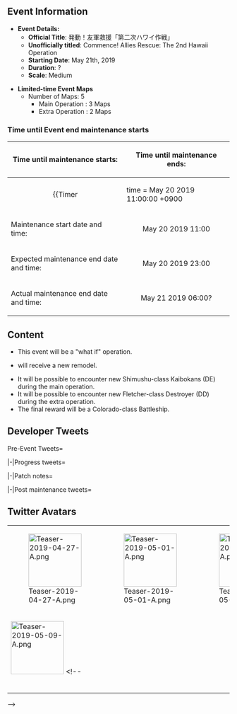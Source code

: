 <!--
<div style="font-size:20px; color:red; text-align:center; font-weight:bold; margin:25px 0px 10px 0px;">Time remaining until the Spring 2019 Event starts{{Timer
|time = May 01 2019 22:00:00 +0900
|style = font-weight:bold; color:#f00; font-size:25px;
|data-options="no-leading-zeros"
|endClass = falleventEnd
|endText = Spring 2019 Event has now started. Good Luck Admirals!
}}</div>
-->
==Event Information==
{{Section|no_clear=true}}
*'''Event Details:'''
**'''Official Title''': 発動！友軍救援「第二次ハワイ作戦」
**'''Unofficially titled''': Commence! Allies Rescue: The 2nd Hawaii Operation
** '''Starting Date''': May 21th, 2019
** '''Duration''': ?
** '''Scale''': Medium

*'''Limited-time Event Maps'''
** Number of Maps: 5
*** Main Operation : 3 Maps
*** Extra Operation : 2 Maps
===Time until Event end maintenance starts===
{| class="wikitable"
!Time until maintenance starts:
!Time until maintenance ends:
|-
| align="center" |
{{Timer
|time = May 20 2019 11:00:00 +0900
|style = font-weight:bold;
|endClass = Maintstarts
|endText = '''Event Maintenance has begun.'''}}
| align="center" |
{{Timer
|time = May 21 2019 06:00 +0900
|style = font-weight:bold;
|endClass = Maintends
|endText = '''Maintenance has ended.<br> The [[Spring 2019 Event]] has begun!'''}}
|-
! scope="row" | Maintenance start date and time:
| align="center" | May 20 2019 11:00
|-
! scope="row" | Expected maintenance end date and time:
| align="center" | May 20 2019 23:00
|-
! scope="row" | Actual maintenance end date and time:
| align="center" | May 21 2019 06:00?
|}
{{SectionEnd}}

==Content==
*This event will be a "what if" operation.
*{{ShipLink|Akagi}} will receive a new remodel.
*It will be possible to encounter new Shimushu-class Kaibokans (DE) during the main operation.
*It will be possible to encounter new Fletcher-class Destroyer (DD) during the extra operation.
*The final reward will be a Colorado-class Battleship.

==Developer Tweets==
<tabber>Pre-Event Tweets=
{{MultiTweet
|MultiTweetID = preEvent1
|color = #ace
|title = Pre-Event

|link01 = https://twitter.com/KanColle_STAFF/status/1115423962467430400
|JP01 = 「艦これ」次回期間限定作戦海域【春イベント2019】は、来月五月に作戦開始予定です。作戦海域規模は、「中規模」を予定しています。同作戦成功には、艦隊進出の前路哨戒となる対潜、艦隊を援護する航空兵力、そして決戦兵力となる艦隊戦力の充実が重要です。同作戦準備も…お願い致します！
|EN01 = The upcoming Spring 2019 Event is going to start next month in May. It's planned to be a medium-scale event. In order to successfully complete it you're going to need ASW ships that act as patrols and vanguard for your fleet, an air force that covers your fleet as well as a fleet power that's sufficient for inevitable decisive battle. With that said... time to get prepared!
|TL01 = {{User|Admiral Mikado}}

|link02 = https://twitter.com/KanColle_STAFF/status/1121221456212287488
|JP02 = 「艦これ」期間限定海域：春イベ2019は、五月中旬予定の次回メンテナンス＆アップデート完了を以て、作戦開始予定です！我が航空偵察によると、【前段作戦】三作戦海域、【後段作戦】二作戦海域の作戦規模が予想されます。同作戦開始を以て、現在展開中の【GW限定任務】は作戦終了となります。
|EN02 = 
|TL02 = 

|link03 = https://twitter.com/KanColle_STAFF/status/1122318257019445249
|JP03 = 令和初の次期期間限定海域：春イベント2019は、来月中旬以降作戦開始予定です！同作戦は「if作戦」。前段作戦では、機動部隊遠征の出発起点となる北方の泊地周辺の警備からスタート予定、「占守型」の新艦娘との邂逅も可能となります。同参加予定の皆さん、戦備の充実をよろしくお願いします！
|EN03 = 
|TL03 = 

|link04 =https://twitter.com/KanColle_STAFF/status/1123764431568154627
|JP04 = 今月作戦開始の「令和」初となる期間限定海域、その【前段作戦】は、北方の機動部隊出撃泊地周辺の哨戒/警備よりスタート、【占守型】海防艦全艦との邂逅が可能です！同【後段作戦】では、我が機動部隊精鋭を長躯遠征、敵根拠地付近での作戦を展開予定です。戦備拡充と準備をお願い致します！
|EN04 = 
|TL04 = 

|link05 = https://twitter.com/KanColle_STAFF/status/1127448587342831616
|JP05 = 本日「艦これ」運営鎮守府では、レッパラ！特設駐機場に【烈風改(A7M3J)】を配備すると共に、次期期間限定作戦：発動！友軍救援「第二次ハワイ作戦」、その「前段作戦」作戦発動日【令和元年5月20日】を発表しました！同作戦参加予定の提督の皆さん、艦隊の作戦準備をよろしくお願い致します！
|EN05 = 
|TL05 = 

|link06 =  https://twitter.com/KanColle_STAFF/status/1122681807386714112
|JP06 = 現在「艦これ」運営鎮守府では、五月中旬以降に作戦開始予定「艦これ」時期期間限定海域：春イベ2019の作戦準備を進めています。同【前段作戦】及び【後段作戦】を見事全て攻略突破した提督の艦隊には、あのビッグセブンの一隻、主力戦艦【新艦娘】が合流する予定です！少しだけ…お楽しみに！
|EN06 = 
|TL06 = 

|link07 = https://twitter.com/KanColle_STAFF/status/1124497697669386240
|JP07 = 現在「艦これ」運営鎮守府コアチーム「C2機関」では、次期期間限定海域において実装予定の複数の【新艦娘】の準備を進めています。占守型海防艦三番艦、四番艦は、同ボイス収録も完了。ビッグセブンの新戦艦娘は、素敵な実装用ビジュアルが仕上りつつあります。別艦種の新艦娘もスタンバイ中！
|EN07 = 
|TL07 = 

|link08 = https://twitter.com/KanColle_STAFF/status/1124499935737434112
|JP08 = さらに令和元年最初の月となる今月は、精鋭「第一航空戦隊」の旗艦を務めた、ある航空母艦の【改二改装】を実装予定です。同時に重武装局戦「烈風改」、さらに同機から斜め銃を下し、艦載装備を付加した再改修機、艦戦型「烈風改」もif実装予定。「一航戦」旗艦1946、少しだけ…お楽しみに！
|EN08 = 
|TL08 = 

|link09 = https://twitter.com/KanColle_STAFF/status/1129190880848404480
|JP09 = 「艦これ」次回の稼働全サーバ群メンテナンス＆アップデートを、明々後日【5/20(月) 11:00】より実施予定です。同完了は【23:00】を予定しています。
同アップデート完了を以て、期間限定海域【発動！友軍救援「第二次ハワイ作戦」】、その「前段作戦」作戦発動と共に、【赤城改二】実装開始！
|EN09 = 
|TL09 = 

|link10 = https://twitter.com/KanColle_STAFF/status/1129549409044185088
|JP10 = 明後日実施のアップデート完了を以て、「前段作戦」作戦発動予定の期間限定海域【発動！友軍救援「第二次ハワイ作戦」】。「前段作戦」は、三つの作戦海域より構成され、占守型海防艦を含む三隻の新艦娘を実装予定です。同「後段作戦」では、コロラド級戦艦及びフレッチャー級を実装予定です！
|EN10 = 
|TL10 = 

}}

|-|Progress tweets=
{{MultiTweet
|MultiTweetID = Progress
|color = #ace
|title = Maintenance progress Tweets

|link01 = https://twitter.com/KanColle_STAFF/status/1130450433330143237
|JP01 = 現在安全第一で回復作業に努めていますが、全サーバ開放にはかなりの時間を要する見込みです。大変申し訳ありません。明朝までには回復作業及び全データ更新を完了すべく、作業に注力します。現時点では、最速で【04:00】にサーバ開放が可能となる見込みです。進捗状況はまたお伝え致します。
|EN01 = 
|TL01 = 

|link02 = 
|JP02 = 
|EN02 = 
|TL02 = 

|link03 = 
|JP03 = 
|EN03 = 
|TL03 = 

|link04 = 
|JP04 = 
|EN04 = 
|TL04 = 

|link05 = 
|JP05 = 
|EN05 = 
|TL05 = 

|link06 = 
|JP06 = 
|EN06 = 
|TL06 = 
|TL08 = 
}}

|-|Patch notes=
{{MultiTweet
|MultiTweetID = Patchnote
|color = #ace
|title = Patch notes


|link01 = 
|JP01 = 
|EN01 = 
|TL01 = 

|link02 = 
|JP02 = 
|EN02 = 
|TL02 = 

|link03 = 
|JP03 = 
|EN03 = 
|TL03 = 

|link04 = 
|JP04 = 
|EN04 = 
|TL04 = 

|link05 = 
|JP05 = 
|EN05 = 
|TL05 = 

|link06 = 
|JP06 = 
|EN06 = 
|TL06 = 
|TL08 = 
}}

|-|Post maintenance tweets=
{{MultiTweet
|MultiTweetID = Postmaint
|color = #ace
|title = Post maintenance tweets

|link01 = 
|JP01 = 
|EN01 = 
|TL01 = 

|link02 = 
|JP02 = 
|EN02 = 
|TL02 = 

|link03 = 
|JP03 = 
|EN03 = 
|TL03 = 

|link04 = 
|JP04 = 
|EN04 = 
|TL04 = 

|link05 = 
|JP05 = 
|EN05 = 
|TL05 = 

|link06 = 
|JP06 = 
|EN06 = 
|TL06 = 
}}
</tabber>

==Twitter Avatars==
{| class="wikitable"
| style="width:120px;" | [[File:Teaser-2019-04-27-A.png|120px]]
| style="width:120px;" | [[File:Teaser-2019-05-01-A.png|120px]]
| style="width:120px;" | [[File:Teaser-2019-05-04-A.png|120px]]
| style="width:120px;" | [[File:Teaser-2019-05-07-A.png|120px]]
|-
| style="width:120px;" | [[File:Teaser-2019-05-09-A.png|120px]]
<!--
| style="width:120px;" |
| style="width:120px;" |
| style="width:120px;" |
|-
| style="width:120px;" |
| style="width:120px;" |
| style="width:120px;" |
| style="width:120px;" |
|-
| style="width:120px;" |
| style="width:120px;" |
| style="width:120px;" |
| style="width:120px;" |
|-
| style="width:120px;" |
| style="width:120px;" |
| style="width:120px;" |
| style="width:120px;" |
|}
-->